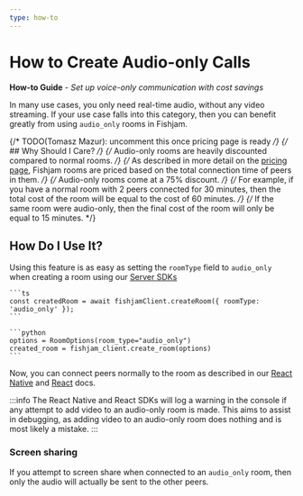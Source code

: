```yaml
---
type: how-to
---
```



# How to Create Audio-only Calls

**How-to Guide** - _Set up voice-only communication with cost savings_

In many use cases, you only need real-time audio, without any video streaming.
If your use case falls into this category, then you can benefit greatly from using `audio_only` rooms in Fishjam.

{/* TODO(Tomasz Mazur): uncomment this once pricing page is ready */}
{/* ## Why Should I Care? */}
{/* Audio-only rooms are heavily discounted compared to normal rooms. */}
{/* As described in more detail on the [pricing page](https://fishjam.io/#pricing), Fishjam rooms are priced based on the total connection time of peers in them. */}
{/* Audio-only rooms come at a 75% discount. */}
{/* For example, if you have a normal room with 2 peers connected for 30 minutes, then the total cost of the room will be equal to the cost of 60 minutes. */}
{/* If the same room were audio-only, then the final cost of the room will only be equal to 15 minutes. */}

## How Do I Use It?

Using this feature is as easy as setting the `roomType` field to `audio_only` when creating a room using our [Server SDKs](/how-to/backend/server-setup)

<Tabs groupId="language">
  <TabItem value="ts" label="Typescript">
  
    ```ts
    const createdRoom = await fishjamClient.createRoom({ roomType: 'audio_only' });
    ```

  </TabItem>

  <TabItem value="python" label="Python">

    ```python
    options = RoomOptions(room_type="audio_only")
    created_room = fishjam_client.create_room(options)
    ```

  </TabItem>
 </Tabs>

Now, you can connect peers normally to the room as described in our [React Native](/how-to/react-native/connecting) and [React](/how-to/react/connecting) docs.

:::info
The React Native and React SDKs will log a warning in the console if any attempt to add video to an audio-only room is made.
This aims to assist in debugging, as adding video to an audio-only room does nothing and is most likely a mistake.
:::

### Screen sharing

If you attempt to screen share when connected to an `audio_only` room, then only the audio will actually be sent to the other peers.

